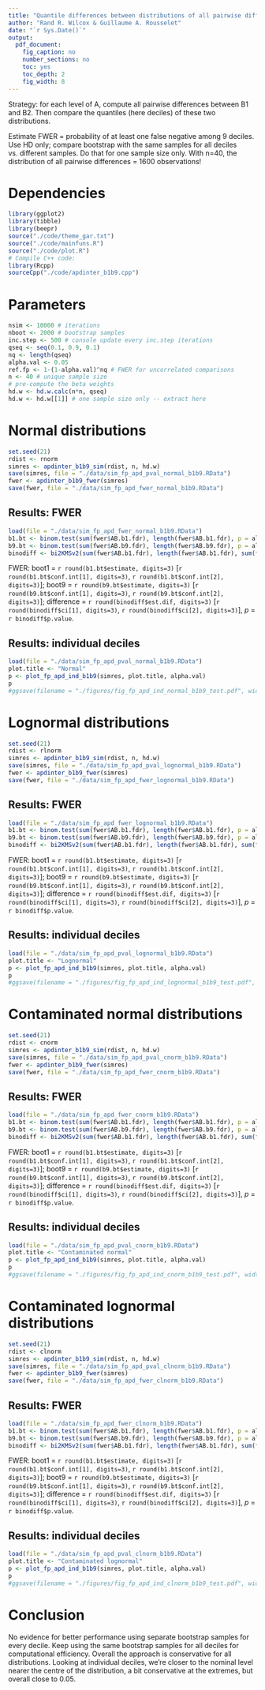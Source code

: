 ```yaml
---
title: "Quantile differences between distributions of all pairwise differences: false positives, boot1 vs. boot9"
author: "Rand R. Wilcox & Guillaume A. Rousselet"
date: "`r Sys.Date()`"
output:
  pdf_document:
    fig_caption: no
    number_sections: no
    toc: yes
    toc_depth: 2
    fig_width: 8 
---
```


Strategy: for each level of A, compute all pairwise differences between B1 and B2. Then compare the quantiles (here deciles) of these two distributions. 

Estimate FWER = probability of at least one false negative among 9 deciles.
Use HD only; compare bootstrap with the same samples for all deciles vs. different samples. Do that for one sample size only. With n=40, the distribution of all pairwise differences = 1600 observations!

# Dependencies

```r
library(ggplot2)
library(tibble)
library(beepr)
source("./code/theme_gar.txt")
source("./code/mainfuns.R")
source("./code/plot.R")
# Compile C++ code:
library(Rcpp)
sourceCpp("./code/apdinter_b1b9.cpp")
```

# Parameters

```r
nsim <- 10000 # iterations
nboot <- 2000 # bootstrap samples
inc.step <- 500 # console update every inc.step iterations
qseq <- seq(0.1, 0.9, 0.1)
nq <- length(qseq)
alpha.val <- 0.05
ref.fp <- 1-(1-alpha.val)^nq # FWER for uncorrelated comparisons
n <- 40 # unique sample size
# pre-compute the beta weights
hd.w <- hd.w.calc(n*n, qseq)
hd.w <- hd.w[[1]] # one sample size only -- extract here
```

# Normal distributions

```r
set.seed(21)
rdist <- rnorm
simres <- apdinter_b1b9_sim(rdist, n, hd.w)
save(simres, file = "./data/sim_fp_apd_pval_normal_b1b9.RData")
fwer <- apdinter_b1b9_fwer(simres)
save(fwer, file = "./data/sim_fp_apd_fwer_normal_b1b9.RData")
```

## Results: FWER
```r
load(file = "./data/sim_fp_apd_fwer_normal_b1b9.RData")
b1.bt <- binom.test(sum(fwer$AB.b1.fdr), length(fwer$AB.b1.fdr), p = alpha.val)
b9.bt <- binom.test(sum(fwer$AB.b9.fdr), length(fwer$AB.b9.fdr), p = alpha.val)
binodiff <- bi2KMSv2(sum(fwer$AB.b1.fdr), length(fwer$AB.b1.fdr), sum(fwer$AB.b9.fdr), length(fwer$AB.b9.fdr))
```

FWER: boot1 = `r round(b1.bt$estimate, digits=3)` [`r round(b1.bt$conf.int[1], digits=3)`, `r round(b1.bt$conf.int[2], digits=3)`]; boot9 = `r round(b9.bt$estimate, digits=3)` [`r round(b9.bt$conf.int[1], digits=3)`, `r round(b9.bt$conf.int[2], digits=3)`]; difference = `r round(binodiff$est.dif, digits=3)` [`r round(binodiff$ci[1], digits=3)`, `r round(binodiff$ci[2], digits=3)`], *p* = `r binodiff$p.value`.

## Results: individual deciles
```r
load(file = "./data/sim_fp_apd_pval_normal_b1b9.RData")
plot.title <- "Normal"
p <- plot_fp_apd_ind_b1b9(simres, plot.title, alpha.val)
p
#ggsave(filename = "./figures/fig_fp_apd_ind_normal_b1b9_test.pdf", width = 8, height = 10)
```

# Lognormal distributions

```r
set.seed(21)
rdist <- rlnorm
simres <- apdinter_b1b9_sim(rdist, n, hd.w)
save(simres, file = "./data/sim_fp_apd_pval_lognormal_b1b9.RData")
fwer <- apdinter_b1b9_fwer(simres)
save(fwer, file = "./data/sim_fp_apd_fwer_lognormal_b1b9.RData")
```

## Results: FWER
```r
load(file = "./data/sim_fp_apd_fwer_lognormal_b1b9.RData")
b1.bt <- binom.test(sum(fwer$AB.b1.fdr), length(fwer$AB.b1.fdr), p = alpha.val)
b9.bt <- binom.test(sum(fwer$AB.b9.fdr), length(fwer$AB.b9.fdr), p = alpha.val)
binodiff <- bi2KMSv2(sum(fwer$AB.b1.fdr), length(fwer$AB.b1.fdr), sum(fwer$AB.b9.fdr), length(fwer$AB.b9.fdr))
```

FWER: boot1 = `r round(b1.bt$estimate, digits=3)` [`r round(b1.bt$conf.int[1], digits=3)`, `r round(b1.bt$conf.int[2], digits=3)`]; boot9 = `r round(b9.bt$estimate, digits=3)` [`r round(b9.bt$conf.int[1], digits=3)`, `r round(b9.bt$conf.int[2], digits=3)`]; difference = `r round(binodiff$est.dif, digits=3)` [`r round(binodiff$ci[1], digits=3)`, `r round(binodiff$ci[2], digits=3)`], *p* = `r binodiff$p.value`.

## Results: individual deciles
```r
load(file = "./data/sim_fp_apd_pval_lognormal_b1b9.RData")
plot.title <- "Lognormal"
p <- plot_fp_apd_ind_b1b9(simres, plot.title, alpha.val)
p
#ggsave(filename = "./figures/fig_fp_apd_ind_lognormal_b1b9_test.pdf", width = 8, height = 10)
```

# Contaminated normal distributions

```r
set.seed(21)
rdist <- cnorm
simres <- apdinter_b1b9_sim(rdist, n, hd.w)
save(simres, file = "./data/sim_fp_apd_pval_cnorm_b1b9.RData")
fwer <- apdinter_b1b9_fwer(simres)
save(fwer, file = "./data/sim_fp_apd_fwer_cnorm_b1b9.RData")
```

## Results: FWER
```r
load(file = "./data/sim_fp_apd_fwer_cnorm_b1b9.RData")
b1.bt <- binom.test(sum(fwer$AB.b1.fdr), length(fwer$AB.b1.fdr), p = alpha.val)
b9.bt <- binom.test(sum(fwer$AB.b9.fdr), length(fwer$AB.b9.fdr), p = alpha.val)
binodiff <- bi2KMSv2(sum(fwer$AB.b1.fdr), length(fwer$AB.b1.fdr), sum(fwer$AB.b9.fdr), length(fwer$AB.b9.fdr))
```

FWER: boot1 = `r round(b1.bt$estimate, digits=3)` [`r round(b1.bt$conf.int[1], digits=3)`, `r round(b1.bt$conf.int[2], digits=3)`]; boot9 = `r round(b9.bt$estimate, digits=3)` [`r round(b9.bt$conf.int[1], digits=3)`, `r round(b9.bt$conf.int[2], digits=3)`]; difference = `r round(binodiff$est.dif, digits=3)` [`r round(binodiff$ci[1], digits=3)`, `r round(binodiff$ci[2], digits=3)`], *p* = `r binodiff$p.value`.

## Results: individual deciles
```r
load(file = "./data/sim_fp_apd_pval_cnorm_b1b9.RData")
plot.title <- "Contaminated normal"
p <- plot_fp_apd_ind_b1b9(simres, plot.title, alpha.val)
p
#ggsave(filename = "./figures/fig_fp_apd_ind_cnorm_b1b9_test.pdf", width = 8, height = 10)
```

# Contaminated lognormal distributions

```r
set.seed(21)
rdist <- clnorm
simres <- apdinter_b1b9_sim(rdist, n, hd.w)
save(simres, file = "./data/sim_fp_apd_pval_clnorm_b1b9.RData")
fwer <- apdinter_b1b9_fwer(simres)
save(fwer, file = "./data/sim_fp_apd_fwer_clnorm_b1b9.RData")
```

## Results: FWER
```r
load(file = "./data/sim_fp_apd_fwer_clnorm_b1b9.RData")
b1.bt <- binom.test(sum(fwer$AB.b1.fdr), length(fwer$AB.b1.fdr), p = alpha.val)
b9.bt <- binom.test(sum(fwer$AB.b9.fdr), length(fwer$AB.b9.fdr), p = alpha.val)
binodiff <- bi2KMSv2(sum(fwer$AB.b1.fdr), length(fwer$AB.b1.fdr), sum(fwer$AB.b9.fdr), length(fwer$AB.b9.fdr))
```

FWER: boot1 = `r round(b1.bt$estimate, digits=3)` [`r round(b1.bt$conf.int[1], digits=3)`, `r round(b1.bt$conf.int[2], digits=3)`]; boot9 = `r round(b9.bt$estimate, digits=3)` [`r round(b9.bt$conf.int[1], digits=3)`, `r round(b9.bt$conf.int[2], digits=3)`]; difference = `r round(binodiff$est.dif, digits=3)` [`r round(binodiff$ci[1], digits=3)`, `r round(binodiff$ci[2], digits=3)`], *p* = `r binodiff$p.value`.

## Results: individual deciles
```r
load(file = "./data/sim_fp_apd_pval_clnorm_b1b9.RData")
plot.title <- "Contaminated lognormal"
p <- plot_fp_apd_ind_b1b9(simres, plot.title, alpha.val)
p
#ggsave(filename = "./figures/fig_fp_apd_ind_clnorm_b1b9_test.pdf", width = 8, height = 10)
```

# Conclusion
No evidence for better performance using separate bootstrap samples for every decile.
Keep using the same bootstrap samples for all deciles for computational efficiency.
Overall the approach is conservative for all distributions. Looking at individual deciles, we're closer to the nominal level nearer the centre of the distribution, a bit conservative at the extremes, but overall close to 0.05.

